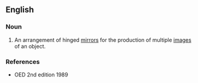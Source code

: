 ==English==

===Noun===
{{en-noun}}

# {{label|en|obsolete}} An arrangement of hinged [[mirror]]s for the production of multiple [[image]]s of an object.

===References===
* OED 2nd edition 1989